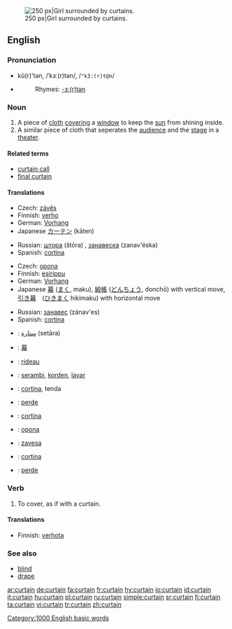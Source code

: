 [[Image:Jan Vermeer van Delft 003.jpg|thumb|right|250 px|Girl surrounded by curtains.]]
==English==

===Pronunciation===
*kû(r)'tən, /ˈkɜː(r)tən/, /<tt>"k3:(r)t@n</tt>/
*{{audio|en-us-curtain.ogg|Audio (US)}}
*:Rhymes: [[Rhymes:English:-ɜː(r)tən|-ɜː(r)tən]]

===Noun===
{{en-noun}}

# A piece of [[cloth]] [[cover]]ing a [[window]] to keep the [[sun]] from shining inside.
# A similar piece of cloth that seperates the [[audience]] and the [[stage]] in a [[theater]].

====Related terms====
*[[curtain call]]
*[[final curtain]]

====Translations====
{{trans-top|piece of cloth covering a window}}
*Czech: [[závěs]] {{m}}
*Finnish: [[verho]]
*German: [[Vorhang]] {{m}}
*Japanese [[カーテン]] (kāten)
{{trans-mid}}
*Russian: [[штора]] (štóra) {{f}}, [[занавеска]] (zanav'éska) {{f}}
*Spanish: [[cortina]] {{f}}
{{trans-bottom}}

{{trans-top|piece of cloth in a theater}}
*Czech: [[opona]] {{f}}
*Finnish: [[esirippu]]
*German: [[Vorhang]] {{m}}
*Japanese [[幕]] ([[まく]], maku), [[緞帳]] ([[どんちょう]], donchō) with vertical move, [[引き幕]]　([[ひきまく]] hikimaku) with horizontal move
{{trans-mid}}
*Russian: [[занавес]] (zánav'es) {{m}}
*Spanish: [[cortina]] {{f}}
{{trans-bottom}}

{{checktrans}}
{{trans-top|translations to be checked}}
*{{ttbc|Arabic}}: [[ستارة]] (setāra) {{f}}
*{{ttbc|CJKV Characters}}: [[幕]]
*{{ttbc|French}}: [[rideau]] {{m}}
*{{ttbc|Indonesian}}: [[serambi]], [[korden]], [[layar]]
*{{ttbc|Italian}}: [[cortina]], tenda {{f}}
*{{ttbc|Kurdish}}: [[perde]] {{f}}
*{{ttbc|Portuguese}}: [[cortina]] {{f}}
*{{ttbc|Slovak}}: [[opona]] {{f}}
*{{ttbc|Slovene}}: [[zavesa]] {{f}}
*{{ttbc|Spanish}}: [[cortina]] {{f}}
*{{ttbc|Turkish}}: [[perde]]
{{trans-bottom}}

===Verb===
{{en-verb}}

# To cover, as if with a curtain.  

====Translations====
{{trans-top|to cover, as with a curtain}}
*Finnish: [[verhota]]
{{trans-bottom}}

===See also===
*[[blind]]
*[[drape]]

[[Category:1000 English basic words]]

[[ar:curtain]]
[[de:curtain]]
[[fa:curtain]]
[[fr:curtain]]
[[hy:curtain]]
[[io:curtain]]
[[id:curtain]]
[[it:curtain]]
[[hu:curtain]]
[[pl:curtain]]
[[ru:curtain]]
[[simple:curtain]]
[[sr:curtain]]
[[fi:curtain]]
[[ta:curtain]]
[[vi:curtain]]
[[tr:curtain]]
[[zh:curtain]]
